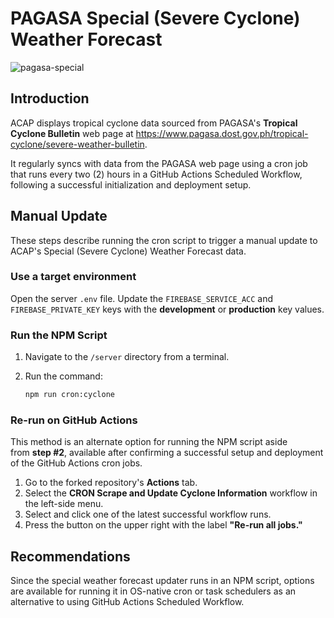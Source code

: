 
# PAGASA Special (Severe Cyclone) Weather Forecast

![pagasa-special](https://firebasestorage.googleapis.com/v0/b/assets-cms.appspot.com/o/users%2FAwryJ0MU8zdxQFh9y0L0x2sSt8z1%2FBNtOxjNrZXTLQf045M8e_thumbnail?alt=media&token=53bdc0b7-9ef0-4c6c-b734-cef0a44baad2)

## Introduction

ACAP displays tropical cyclone data sourced from PAGASA's **Tropical Cyclone Bulletin** web page at https://www.pagasa.dost.gov.ph/tropical-cyclone/severe-weather-bulletin.

<Callout>
It regularly syncs with data from the PAGASA web page using a cron job that runs every two (2) hours in a GitHub Actions Scheduled Workflow, following a successful initialization and deployment setup.
</Callout>

## Manual Update

These steps describe running the cron script to trigger a manual update to ACAP's Special (Severe Cyclone) Weather Forecast data.

<Steps>

### Use a target environment

Open the server `.env` file. Update the `FIREBASE_SERVICE_ACC` and `FIREBASE_PRIVATE_KEY` keys with the **development** or **production** key values.

### Run the NPM Script

1. Navigate to the `/server` directory from a terminal.

2. Run the command:
   ```bash copy
   npm run cron:cyclone
   ```

### Re-run on GitHub Actions

This method is an alternate option for running the NPM script aside from **step #2**, available after confirming a successful setup and deployment of the GitHub Actions cron jobs.

1. Go to the forked repository's **Actions** tab.
2. Select the **CRON Scrape and Update Cyclone Information** workflow in the left-side menu.
3. Select and click one of the latest successful workflow runs.
4. Press the button on the upper right with the label **"Re-run all jobs."**

</Steps>

## Recommendations

Since the special weather forecast updater runs in an NPM script, options are available for running it in OS-native cron or task schedulers as an alternative to using GitHub Actions Scheduled Workflow.